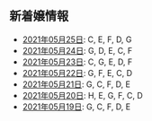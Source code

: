 新着嬢情報
----

- [2021年05月25日](/new/2021-05-25): C, E, F, D, G
- [2021年05月24日](/new/2021-05-24): G, D, E, C, F
- [2021年05月23日](/new/2021-05-23): C, G, E, D, F
- [2021年05月22日](/new/2021-05-22): G, F, E, C, D
- [2021年05月21日](/new/2021-05-21): G, C, F, D, E
- [2021年05月20日](/new/2021-05-20): H, E, G, F, C, D
- [2021年05月19日](/new/2021-05-19): G, C, F, D, E
